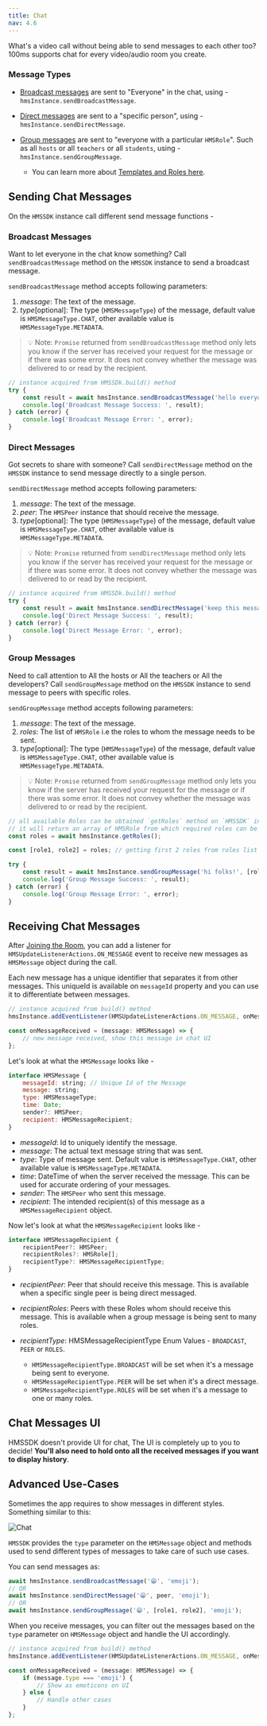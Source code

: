 ```yaml
---
title: Chat
nav: 4.6
---
```


What's a video call without being able to send messages to each other too? 100ms supports chat for every video/audio room you create.

### Message Types

-   [Broadcast messages](#broadcast-messages) are sent to "Everyone" in the chat, using - `hmsInstance.sendBroadcastMessage`.

-   [Direct messages](#direct-messages) are sent to a "specific person", using - `hmsInstance.sendDirectMessage`.

-   [Group messages](#group-messages) are sent to "everyone with a particular `HMSRole`". Such as all `hosts` or all `teachers` or all `students`, using - `hmsInstance.sendGroupMessage`.
    -   You can learn more about [Templates and Roles here](/concepts/v2/concepts/templates-and-roles).

## Sending Chat Messages

On the `HMSSDK` instance call different send message functions -

### Broadcast Messages

Want to let everyone in the chat know something? Call `sendBroadcastMessage` method on the `HMSSDK` instance to send a broadcast message.

`sendBroadcastMessage` method accepts following parameters:

1. _message_: The text of the message.
2. _type_[optional]: The type (`HMSMessageType`) of the message, default value is `HMSMessageType.CHAT`, other available value is `HMSMessageType.METADATA`.

> 💡 Note: `Promise` returned from `sendBroadcastMessage` method only lets you know if the server has received your request for the message or if there was some error. It does not convey whether the message was delivered to or read by the recipient.

```js
// instance acquired from HMSSDk.build() method
try {
    const result = await hmsInstance.sendBroadcastMessage('hello everyone!'); // yes it's that simple 😉
    console.log('Broadcast Message Success: ', result);
} catch (error) {
    console.log('Broadcast Message Error: ', error);
}
```

### Direct Messages

Got secrets to share with someone? Call `sendDirectMessage` method on the `HMSSDK` instance to send message directly to a single person.

`sendDirectMessage` method accepts following parameters:

1. _message_: The text of the message.
2. _peer_: The `HMSPeer` instance that should receive the message.
3. _type_[optional]: The type (`HMSMessageType`) of the message, default value is `HMSMessageType.CHAT`, other available value is `HMSMessageType.METADATA`.

> 💡 Note: `Promise` returned from `sendDirectMessage` method only lets you know if the server has received your request for the message or if there was some error. It does not convey whether the message was delivered to or read by the recipient.

```js
// instance acquired from HMSSDk.build() method
try {
    const result = await hmsInstance.sendDirectMessage('keep this message a secret!', peer);
    console.log('Direct Message Success: ', result);
} catch (error) {
    console.log('Direct Message Error: ', error);
}
```

### Group Messages

Need to call attention to All the hosts or All the teachers or All the developers? Call `sendGroupMessage` method on the `HMSSDK` instance to send message to peers with specific roles.

`sendGroupMessage` method accepts following parameters:

1. _message_: The text of the message.
2. _roles_: The list of `HMSRole` i.e the roles to whom the message needs to be sent.
3. _type_[optional]: The type (`HMSMessageType`) of the message, default value is `HMSMessageType.CHAT`, other available value is `HMSMessageType.METADATA`.

> 💡 Note: `Promise` returned from `sendGroupMessage` method only lets you know if the server has received your request for the message or if there was some error. It does not convey whether the message was delivered to or read by the recipient.

```js
// all available Roles can be obtained `getRoles` method on `HMSSDK` instance
// it will return an array of HMSRole from which required roles can be selected for `sendGroupMessage` method.
const roles = await hmsInstance.getRoles();

const [role1, role2] = roles; // getting first 2 roles from roles list

try {
    const result = await hmsInstance.sendGroupMessage('hi folks!', [role1, role2]);
    console.log('Group Message Success: ', result);
} catch (error) {
    console.log('Group Message Error: ', error);
}
```

## Receiving Chat Messages

After [Joining the Room](/react-native/v2/how--to-guides/set-up-video-conferencing/join), you can add a listener for `HMSUpdateListenerActions.ON_MESSAGE` event to receive new messages as `HMSMessage` object during the call.

Each new message has a unique identifier that separates it from other messages. This uniqueId is available on `messageId` property and you can use it to differentiate between messages.

```js
// instance acquired from build() method
hmsInstance.addEventListener(HMSUpdateListenerActions.ON_MESSAGE, onMessageReceived);

const onMessageReceived = (message: HMSMessage) => {
    // new message received, show this message in chat UI
};
```

Let's look at what the `HMSMessage` looks like -

```js
interface HMSMessage {
    messageId: string; // Unique Id of the Message
    message: string;
    type: HMSMessageType;
    time: Date;
    sender?: HMSPeer;
    recipient: HMSMessageRecipient;
}
```

-   _messageId_: Id to uniquely identify the message.
-   _message_: The actual text message string that was sent.
-   _type_: Type of message sent. Default value is `HMSMessageType.CHAT`, other available value is `HMSMessageType.METADATA`.
-   _time_: DateTime of when the server received the message. This can be used for accurate ordering of your messages.
-   _sender_: The `HMSPeer` who sent this message.
-   _recipient_: The intended recipient(s) of this message as a `HMSMessageRecipient` object.

Now let's look at what the `HMSMessageRecipient` looks like -

```js
interface HMSMessageRecipient {
    recipientPeer?: HMSPeer;
    recipientRoles?: HMSRole[];
    recipientType?: HMSMessageRecipientType;
}
```

-   _recipientPeer_: Peer that should receive this message. This is available when a specific single peer is being direct messaged.
-   _recipientRoles_: Peers with these Roles whom should receive this message. This is available when a group message is being sent to many roles.
-   _recipientType_: HMSMessageRecipientType Enum Values - `BROADCAST`, `PEER` or `ROLES`.

    -   `HMSMessageRecipientType.BROADCAST` will be set when it\'s a message being sent to everyone.
    -   `HMSMessageRecipientType.PEER` will be set when it\'s a direct message.
    -   `HMSMessageRecipientType.ROLES` will be set when it\'s a message to one or many roles.

## Chat Messages UI

HMSSDK doesn't provide UI for chat, The UI is completely up to you to decide! **You'll also need to hold onto all the received messages if you want to display history**.

## Advanced Use-Cases

Sometimes the app requires to show messages in different styles. Something similar to this:

![Chat](/docs/v2/flutter-chat.gif)

`HMSSDK` provides the `type` parameter on the `HMSMessage` object and methods used to send different types of messages to take care of such use cases.

You can send messages as:

```js
await hmsInstance.sendBroadcastMessage('😁', 'emoji');
// OR
await hmsInstance.sendDirectMessage('😁', peer, 'emoji');
// OR
await hmsInstance.sendGroupMessage('😁', [role1, role2], 'emoji');
```

When you receive messages, you can filter out the messages based on the `type` parameter on `HMSMessage` object and handle the UI accordingly.

```js
// instance acquired from build() method
hmsInstance.addEventListener(HMSUpdateListenerActions.ON_MESSAGE, onMessageReceived);

const onMessageReceived = (message: HMSMessage) => {
    if (message.type === 'emoji') {
        // Show as emoticons on UI
    } else {
        // Handle other cases
    }
};
```
